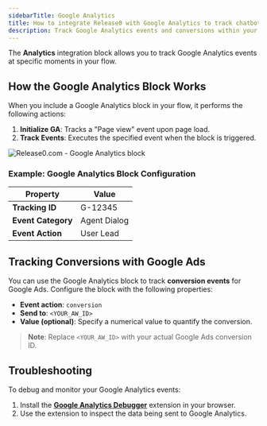 ```yaml
---
sidebarTitle: Google Analytics
title: How to integrate Release0 with Google Analytics to track chatbot agent events and user interactions
description: Track Google Analytics events and conversions within your chatbot flow.
---
```

The **Analytics** integration block allows you to track Google Analytics events at specific moments in your flow.

## How the Google Analytics Block Works

When you include a Google Analytics block in your flow, it performs the following actions:
1. **Initialize GA**: Tracks a "Page view" event upon page load.
2. **Track Events**: Executes the specified event when the block is triggered.

  <Frame style={{ maxWidth: '600px' }}>
    <img src="/images/integrations/google-analytics-block.png" alt="Release0.com - Google Analytics block" />
  </Frame>


### Example: Google Analytics Block Configuration

| Property         | Value              |
|------------------|--------------------|
| **Tracking ID**  | G-12345           |
| **Event Category** | Agent Dialog |
| **Event Action** | User Lead     |


## Tracking Conversions with Google Ads

You can use the Google Analytics block to track **conversion events** for Google Ads. Configure the block with the following properties:

- **Event action**: `conversion`
- **Send to**: `<YOUR_AW_ID>`
- **Value (optional)**: Specify a numerical value to quantify the conversion.

> **Note**: Replace `<YOUR_AW_ID>` with your actual Google Ads conversion ID.


## Troubleshooting

To debug and monitor your Google Analytics events:
1. Install the [**Google Analytics Debugger**](https://chrome.google.com/webstore/detail/google-analytics-debugger/jnkmfdileelhofjcijamephohjechhna) extension in your browser.
2. Use the extension to inspect the data being sent to Google Analytics.
